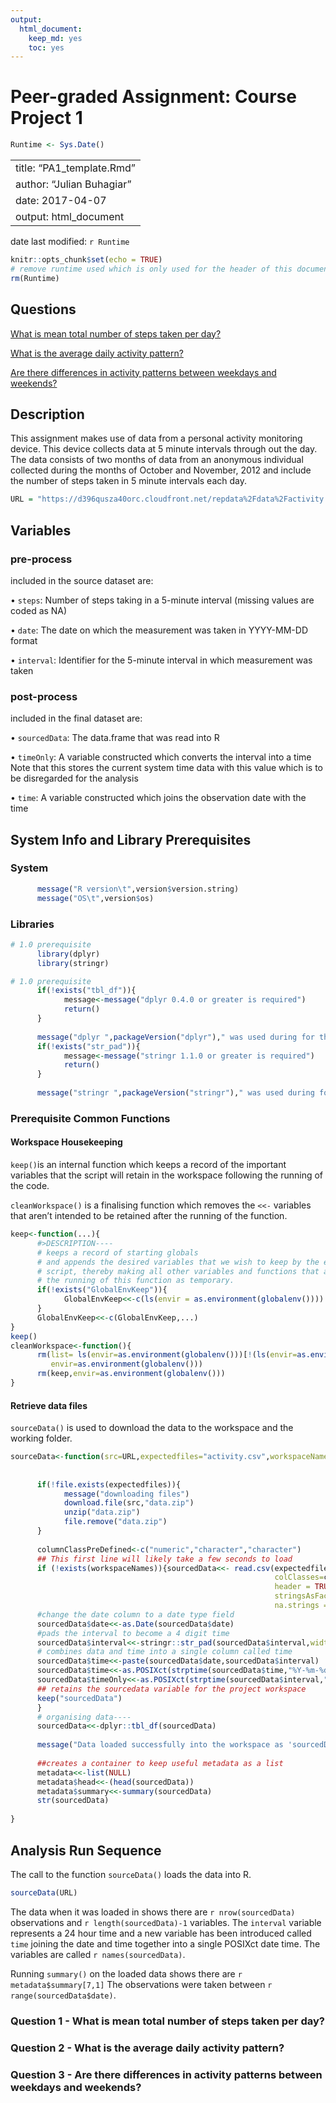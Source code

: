 ```yaml
---
output: 
  html_document: 
    keep_md: yes
    toc: yes
---
```

# Peer-graded Assignment: Course Project 1

```r
Runtime <- Sys.Date()
```

---
title: "PA1_template.Rmd"
author: "Julian Buhagiar"
date: 2017-04-07
output: html_document
---

date last modified: `r Runtime` 

```r
knitr::opts_chunk$set(echo = TRUE)
# remove runtime used which is only used for the header of this document
rm(Runtime)
```



## Questions

[What is mean total number of steps taken per day?][1]
      
[What is the average daily activity pattern?][2]
      
[Are there differences in activity patterns between weekdays and weekends?][3]


## Description

This assignment makes use of data from a personal activity monitoring device. 
This device collects data at 5 minute intervals through out the day. The data 
consists of two months of data from an anonymous individual collected during 
the months of October and November, 2012 and include the number of steps taken 
in 5 minute intervals each day.
```r
URL = "https://d396qusza40orc.cloudfront.net/repdata%2Fdata%2Factivity.zip"
```

## Variables

### pre-process

included in the source dataset are:

• `steps`: Number of steps taking in a 5-minute interval (missing values are coded as NA)

• `date`: The date on which the measurement was taken in YYYY-MM-DD format

• `interval`: Identifier for the 5-minute interval in which measurement was taken

### post-process
included in the final dataset are:

• `sourcedData`: The data.frame that was read into R

• `timeOnly`: A variable constructed which converts the interval into a time
Note that this stores the current system time data with this value which is to be 
disregarded for the analysis

• `time`: A variable constructed which joins the observation date with the time

## System Info and Library Prerequisites

### System
```r

      message("R version\t",version$version.string)
      message("OS\t",version$os)
```
### Libraries
```r
# 1.0 prerequisite
      library(dplyr)
      library(stringr)
```

```r
# 1.0 prerequisite
      if(!exists("tbl_df")){
            message<-message("dplyr 0.4.0 or greater is required")
            return()
      }
      
      message("dplyr ",packageVersion("dplyr")," was used during for the production of this analysis")
      if(!exists("str_pad")){
            message<-message("stringr 1.1.0 or greater is required")
            return()
      }
      
      message("stringr ",packageVersion("stringr")," was used during for the production of this analysis")

```
### Prerequisite Common Functions

#### Workspace Housekeeping

`keep()`is an internal function which keeps a record of the important variables 
that the script will retain in the workspace following the running of the code.

`cleanWorkspace()` is a finalising function which removes the `<<-` variables that 
aren't intended to be retained after the running of the function.
```r
keep<-function(...){
      #>DESCRIPTION----
      # keeps a record of starting globals
      # and appends the desired variables that we wish to keep by the end of the 
      # script, thereby making all other variables and functions that are made during 
      # the running of this function as temporary.
      if(!exists("GlobalEnvKeep")){
            GlobalEnvKeep<<-c(ls(envir = as.environment(globalenv())))
      }
      GlobalEnvKeep<<-c(GlobalEnvKeep,...)
}
keep() 
cleanWorkspace<-function(){
      rm(list= ls(envir=as.environment(globalenv()))[!(ls(envir=as.environment(globalenv())) %in% GlobalEnvKeep )],
         envir=as.environment(globalenv()))
      rm(keep,envir=as.environment(globalenv()))
}
```

#### Retrieve data files

`sourceData()` is used to download the data to the workspace and the working folder.

```r
sourceData<-function(src=URL,expectedfiles="activity.csv",workspaceNames="sourcedData"){
      
      
      if(!file.exists(expectedfiles)){
            message("downloading files")
            download.file(src,"data.zip")
            unzip("data.zip")
            file.remove("data.zip")
      }
      
      columnClassPreDefined<-c("numeric","character","character")
      ## This first line will likely take a few seconds to load
      if (!exists(workspaceNames)){sourcedData<<- read.csv(expectedfiles,
                                                           colClasses=columnClassPreDefined,
                                                           header = TRUE,
                                                           stringsAsFactors = FALSE,
                                                           na.strings = "NA")
      #change the date column to a date type field
      sourcedData$date<<-as.Date(sourcedData$date)
      #pads the interval to become a 4 digit time
      sourcedData$interval<<-stringr::str_pad(sourcedData$interval,width=4,side="left",pad="0")
      # combines data and time into a single column called time
      sourcedData$time<<-paste(sourcedData$date,sourcedData$interval)
      sourcedData$time<<-as.POSIXct(strptime(sourcedData$time,"%Y-%m-%d %H%M"))
      sourcedData$timeOnly<<-as.POSIXct(strptime(sourcedData$interval,"%H%M"))
      ## retains the sourcedata variable for the project workspace
      keep("sourcedData")
      }
      # organising data----
      sourcedData<<-dplyr::tbl_df(sourcedData)
      
      message("Data loaded successfully into the workspace as 'sourcedData'")
      
      ##creates a container to keep useful metadata as a list
      metadata<<-list(NULL)
      metadata$head<<-(head(sourcedData))
      metadata$summary<<-summary(sourcedData)
      str(sourcedData)
      
}

```

## Analysis Run Sequence

The call to the function `sourceData()` loads the data into R.

```r

sourceData(URL)
```

The data when it was loaded in shows there are `r nrow(sourcedData)` observations 
and `r length(sourcedData)-1` variables. The `interval` variable represents a 24 hour time
and a new variable has been introduced called `time` joining the date and time together into a 
single POSIXct date time. The variables are called `r names(sourcedData)`.

Running `summary()` on the loaded data shows there are `r metadata$summary[7,1]`
The observations were taken between `r range(sourcedData$date)`.

### Question 1 - What is mean total number of steps taken per day?

### Question 2 - What is the average daily activity pattern?

### Question 3 - Are there differences in activity patterns between weekdays and weekends?

[1]: https://github.com/JulesBuh/RepData_PeerAssessment/blob/master/PA1_template.Rmd#question-1---what-is-mean-total-number-of-steps-taken-per-day

[2]: https://github.com/JulesBuh/RepData_PeerAssessment/blob/master/PA1_template.Rmd#question-2---what-is-the-average-daily-activity-pattern

[3]: https://github.com/JulesBuh/RepData_PeerAssessment/blob/master/PA1_template.Rmd#question-3---are-there-differences-in-activity-patterns-between-weekdays-and-weekends